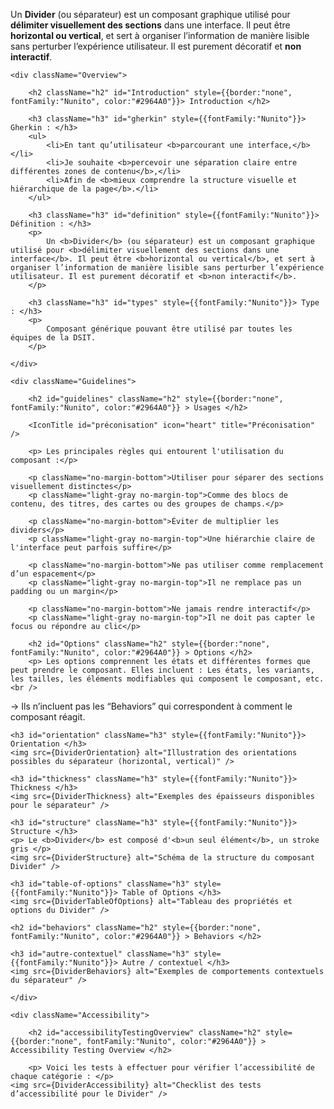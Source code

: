 



<Meta title="Composants/Divider" />

<HeaderComponent title="Divider" linkFigma="https://www.figma.com/design/Wiy8uWsWjoagf95lOmPXNU/01.0-Design-System-RTE---WEB?node-id=2051-3093&p=f&m=dev" linkGithub="https://github.com/rte-france/design-system-rte/tree/main/packages/react/src/components/divider" />

<p className="no-margin-bottom">
    Un <b>Divider</b> (ou séparateur) est un composant graphique utilisé pour <b>délimiter visuellement des sections</b> dans une interface. Il peut être <b>horizontal ou vertical</b>, et sert à organiser l’information de manière lisible sans perturber l’expérience utilisateur. Il est purement décoratif et <b>non interactif</b>.
</p>

<StorybookTabs>

    <div className="Overview">

        <h2 className="h2" id="Introduction" style={{border:"none", fontFamily:"Nunito", color:"#2964A0"}}> Introduction </h2>

        <h3 className="h3" id="gherkin" style={{fontFamily:"Nunito"}}> Gherkin : </h3>
        <ul>
            <li>En tant qu’utilisateur <b>parcourant une interface,</b></li>
            <li>Je souhaite <b>percevoir une séparation claire entre différentes zones de contenu</b>,</li>
            <li>Afin de <b>mieux comprendre la structure visuelle et hiérarchique de la page</b>.</li>
        </ul>

        <h3 className="h3" id="definition" style={{fontFamily:"Nunito"}}> Définition : </h3>
        <p>
            Un <b>Divider</b> (ou séparateur) est un composant graphique utilisé pour <b>délimiter visuellement des sections dans une interface</b>. Il peut être <b>horizontal ou vertical</b>, et sert à organiser l’information de manière lisible sans perturber l’expérience utilisateur. Il est purement décoratif et <b>non interactif</b>.
        </p>

        <h3 className="h3" id="types" style={{fontFamily:"Nunito"}}> Type : </h3>
        <p>
            Composant générique pouvant être utilisé par toutes les équipes de la DSIT.
        </p>

    </div>

    <div className="Guidelines">

        <h2 id="guidelines" className="h2" style={{border:"none", fontFamily:"Nunito", color:"#2964A0"}} > Usages </h2>

        <IconTitle id="préconisation" icon="heart" title="Préconisation" />

        <p> Les principales règles qui entourent l'utilisation du composant :</p>

        <p className="no-margin-bottom">Utiliser pour séparer des sections visuellement distinctes</p>
        <p className="light-gray no-margin-top">Comme des blocs de contenu, des titres, des cartes ou des groupes de champs.</p>

        <p className="no-margin-bottom">Éviter de multiplier les dividers</p>
        <p className="light-gray no-margin-top">Une hiérarchie claire de l'interface peut parfois suffire</p>

        <p className="no-margin-bottom">Ne pas utiliser comme remplacement d’un espacement</p>
        <p className="light-gray no-margin-top">Il ne remplace pas un padding ou un margin</p>

        <p className="no-margin-bottom">Ne jamais rendre interactif</p>
        <p className="light-gray no-margin-top">Il ne doit pas capter le focus ou répondre au clic</p>

        <h2 id="Options" className="h2" style={{border:"none", fontFamily:"Nunito", color:"#2964A0"}} > Options </h2>
        <p> Les options comprennent les états et différentes formes que peut prendre le composant. Elles incluent : Les états, les variants, les tailles, les éléments modifiables qui composent le composant, etc.<br />
→ Ils n’incluent pas les “Behaviors” qui correspondent à comment le composant réagit.</p>

    <h3 id="orientation" className="h3" style={{fontFamily:"Nunito"}}> Orientation </h3>
    <img src={DividerOrientation} alt="Illustration des orientations possibles du séparateur (horizontal, vertical)" />

    <h3 id="thickness" className="h3" style={{fontFamily:"Nunito"}}> Thickness </h3>
    <img src={DividerThickness} alt="Exemples des épaisseurs disponibles pour le séparateur" />

    <h3 id="structure" className="h3" style={{fontFamily:"Nunito"}}> Structure </h3>
    <p> Le <b>Divider</b> est composé d'<b>un seul élément</b>, un stroke gris </p>
    <img src={DividerStructure} alt="Schéma de la structure du composant Divider" />

    <h3 id="table-of-options" className="h3" style={{fontFamily:"Nunito"}}> Table of Options </h3>
    <img src={DividerTableOfOptions} alt="Tableau des propriétés et options du Divider" />

    <h2 id="behaviors" className="h2" style={{border:"none", fontFamily:"Nunito", color:"#2964A0"}} > Behaviors </h2>
    
    <h3 id="autre-contextuel" className="h3" style={{fontFamily:"Nunito"}}> Autre / contextuel </h3>
    <img src={DividerBehaviors} alt="Exemples de comportements contextuels du séparateur" />

    </div>

    <div className="Accessibility">

        <h2 id="accessibilityTestingOverview" className="h2" style={{border:"none", fontFamily:"Nunito", color:"#2964A0"}} > Accessibility Testing Overview </h2>

        <p> Voici les tests à effectuer pour vérifier l’accessibilité de chaque catégorie : </p>
    <img src={DividerAccessibility} alt="Checklist des tests d’accessibilité pour le Divider" />


</div>

</StorybookTabs>